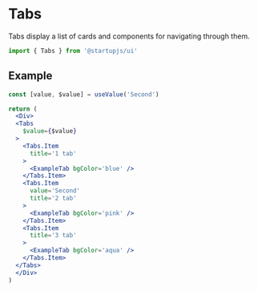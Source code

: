 
# Tabs

Tabs display a list of cards and components for navigating through them.

```jsx
import { Tabs } from '@startupjs/ui'
```

## Example

```jsx example
const [value, $value] = useValue('Second')

return (
  <Div>
  <Tabs
    $value={$value}
  >
    <Tabs.Item
      title='1 tab'
    >
      <ExampleTab bgColor='blue' />
    </Tabs.Item>
    <Tabs.Item
      value='Second'
      title='2 tab'
    >
      <ExampleTab bgColor='pink' />
    </Tabs.Item>
    <Tabs.Item
      title='3 tab'
    >
      <ExampleTab bgColor='aqua' />
    </Tabs.Item>
  </Tabs>
  </Div>
)
```
